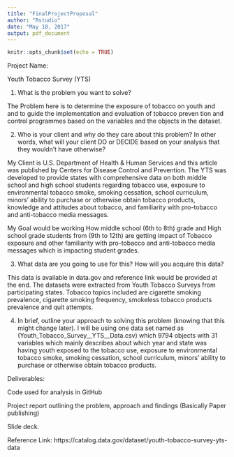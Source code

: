 ```yaml
---
title: "FinalProjectProposal"
author: "Rstudio"
date: "May 18, 2017"
output: pdf_document
---
```


```r
knitr::opts_chunk$set(echo = TRUE)
```

Project Name:

Youth Tobacco Survey (YTS)

1) What is the problem you want to solve?

The Problem here is to determine the exposure of tobacco on youth and and to guide the implementation and evaluation of tobacco preven tion and control programmes based on the variables and the objects in the dataset.


2) Who is your client and why do they care about this problem? In other words, what will your client DO or DECIDE based on your analysis that they wouldn't have otherwise?

My Client is U.S. Department of Health & Human Services and this article was published by Centers for Disease Control and Prevention. The YTS was developed to provide states with comprehensive data on both middle school and high school students regarding tobacco use, exposure to environmental tobacco smoke, smoking cessation, school curriculum, minors' ability to purchase or otherwise obtain tobacco products, knowledge and attitudes about tobacco, and familiarity with pro-tobacco and anti-tobacco media messages. 

My Goal would be working How middle school (6th to 8th) grade and High school grade students from (9th to 12th) are getting impact of Tobacco exposure and other familiarity with pro-tobacco and anti-tobacco media messages which is impacting student grades.


3) What data are you going to use for this? How will you acquire this data?

This data is available in data.gov and reference link would be provided at the end. The datasets were extracted from Youth Tobacco Surveys from participating states. Tobacco topics included are cigarette smoking prevalence, cigarette smoking frequency, smokeless tobacco products prevalence and quit attempts.


4) In brief, outline your approach to solving this problem (knowing that this might change later).
I will be using one data set named as (Youth_Tobacco_Survey__YTS__Data.csv) which 9794 objects with 31 variables which mainly describes about which year and state was having youth exposed to the tobacco use, exposure to environmental tobacco smoke, smoking cessation, school curriculum, minors' ability to purchase or otherwise obtain tobacco products.

Deliverables:

Code used for analysis in GitHub

Project report outlining the problem, approach and findings (Basically Paper publishing)

Slide deck.
   
   
Reference Link: https://catalog.data.gov/dataset/youth-tobacco-survey-yts-data



